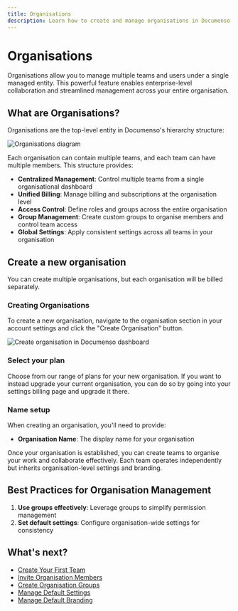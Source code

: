```yaml
---
title: Organisations
description: Learn how to create and manage organisations in Documenso.
---
```




# Organisations

Organisations allow you to manage multiple teams and users under a single managed entity. This powerful feature enables enterprise-level collaboration and streamlined management across your entire organisation.

## What are Organisations?

Organisations are the top-level entity in Documenso's hierarchy structure:

![Organisations diagram](/organisations/organisations-basic-diagram.webp)

Each organisation can contain multiple teams, and each team can have multiple members. This structure provides:

- **Centralized Management**: Control multiple teams from a single organisational dashboard
- **Unified Billing**: Manage billing and subscriptions at the organisation level
- **Access Control**: Define roles and groups across the entire organisation
- **Group Management**: Create custom groups to organise members and control team access
- **Global Settings**: Apply consistent settings across all teams in your organisation

## Create a new organisation

You can create multiple organisations, but each organisation will be billed separately.

<Steps>

### Creating Organisations

To create a new organisation, navigate to the organisation section in your account settings and click the "Create Organisation" button.

![Create organisation in Documenso dashboard](/organisations/organisations-create.webp)

### Select your plan

Choose from our range of plans for your new organisation. If you want to instead upgrade your current organisation, you can do so by going into your settings billing page and upgrade it there.

### Name setup

When creating an organisation, you'll need to provide:

- **Organisation Name**: The display name for your organisation

</Steps>

Once your organisation is established, you can create teams to organise your work and collaborate effectively. Each team operates independently but inherits organisation-level settings and branding.

## Best Practices for Organisation Management

1. **Use groups effectively**: Leverage groups to simplify permission management
2. **Set default settings**: Configure organisation-wide settings for consistency

## What's next?

- [Create Your First Team](/users/organisations/teams)
- [Invite Organisation Members](/users/organisations/members)
- [Create Organisation Groups](/users/organisations/groups)
- [Manage Default Settings](/users/documents/document-preferences)
- [Manage Default Branding](/users/branding)
